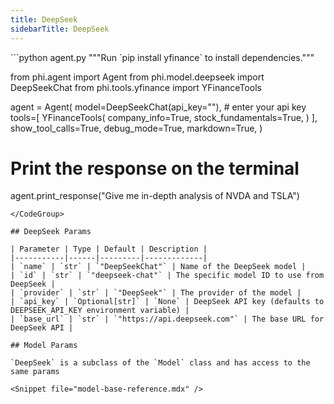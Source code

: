 ```yaml
---
title: DeepSeek
sidebarTitle: DeepSeek
---
```


<CodeGroup>
```python agent.py
"""Run `pip install yfinance` to install dependencies."""

from phi.agent import Agent
from phi.model.deepseek import DeepSeekChat
from phi.tools.yfinance import YFinanceTools

agent = Agent(
    model=DeepSeekChat(api_key=""), # enter your api key
    tools=[
        YFinanceTools(
            company_info=True,
            stock_fundamentals=True,
        )
    ],
    show_tool_calls=True,
    debug_mode=True,
    markdown=True,
)

# Print the response on the terminal
agent.print_response("Give me in-depth analysis of NVDA and TSLA")

```
</CodeGroup>

## DeepSeek Params

| Parameter | Type | Default | Description |
|-----------|------|---------|-------------|
| `name` | `str` | `"DeepSeekChat"` | Name of the DeepSeek model |
| `id` | `str` | `"deepseek-chat"` | The specific model ID to use from DeepSeek |
| `provider` | `str` | `"DeepSeek"` | The provider of the model |
| `api_key` | `Optional[str]` | `None` | DeepSeek API key (defaults to DEEPSEEK_API_KEY environment variable) |
| `base_url` | `str` | `"https://api.deepseek.com"` | The base URL for DeepSeek API |

## Model Params

`DeepSeek` is a subclass of the `Model` class and has access to the same params

<Snippet file="model-base-reference.mdx" />
